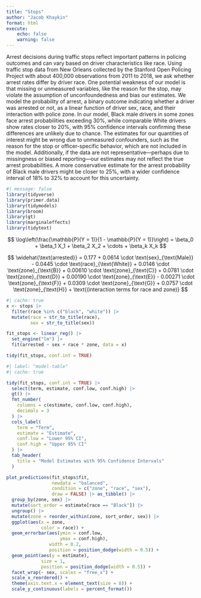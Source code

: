 ```yaml
---
title: "Stops"
author: "Jacob Khaykin"
format: html
execute: 
    echo: false
    warning: false
---
```

Arrest decisions during traffic stops reflect important patterns in policing outcomes and can vary based on driver characteristics like race. Using traffic stop data from New Orleans collected by the Stanford Open Policing Project with about 400,000 observations from 2011 to 2018, we ask whether arrest rates differ by driver race. One potential weakness of our model is that missing or unmeasured variables, like the reason for the stop, may violate the assumption of unconfoundedness and bias our estimates. We model the probability of arrest, a binary outcome indicating whether a driver was arrested or not, as a linear function of driver sex, race, and their interaction with police zone. In our model, Black male drivers in some zones face arrest probabilities exceeding 30%, while comparable White drivers show rates closer to 20%, with 95% confidence intervals confirming these differences are unlikely due to chance. The estimates for our quantities of interest might be wrong due to unmeasured confounders, such as the reason for the stop or officer-specific behavior, which are not included in the model. Additionally, if the data are not representative—perhaps due to missingness or biased reporting—our estimates may not reflect the true arrest probabilities. A more conservative estimate for the arrest probability of Black male drivers might be closer to 25%, with a wider confidence interval of 18% to 32% to account for this uncertainty.




```r
#| message: false
library(tidyverse)
library(primer.data)
library(tidymodels)
library(broom)
library(gt)
library(marginaleffects)
library(tidytext)

```

$$
\log\left(\frac{\mathbb{P}(Y = 1)}{1 - \mathbb{P}(Y = 1)}\right) = \beta_0 + \beta_1 X_1 + \beta_2 X_2 + \cdots + \beta_k X_k
$$

$$
\widehat{\text{arrested}} = 0.177 
+ 0.0614 \cdot \text{sex}_{\text{Male}} 
- 0.0445 \cdot \text{race}_{\text{White}} 
+ 0.0146 \cdot \text{zone}_{\text{B}} 
+ 0.00610 \cdot \text{zone}_{\text{C}} 
+ 0.0781 \cdot \text{zone}_{\text{D}} 
+ 0.00190 \cdot \text{zone}_{\text{E}} 
- 0.00271 \cdot \text{zone}_{\text{F}} 
+ 0.0309 \cdot \text{zone}_{\text{G}} 
+ 0.0757 \cdot \text{zone}_{\text{H}} 
+ \text{(interaction terms for race and zone)}
$$

```r
#| cache: true
x <- stops |>
  filter(race %in% c("black", "white")) |>
  mutate(race = str_to_title(race), 
         sex = str_to_title(sex))

fit_stops <- linear_reg() |>
  set_engine("lm") |>
  fit(arrested ~ sex + race * zone, data = x)

tidy(fit_stops, conf.int = TRUE)
```

```r
#| label: "model-table"
#| cache: true

tidy(fit_stops, conf.int = TRUE) |>
  select(term, estimate, conf.low, conf.high) |>
  gt() |>
  fmt_number(
    columns = c(estimate, conf.low, conf.high),
    decimals = 3
  ) |>
  cols_label(
    term = "Term",
    estimate = "Estimate",
    conf.low = "Lower 95% CI",
    conf.high = "Upper 95% CI"
  ) |>
  tab_header(
    title = "Model Estimates with 95% Confidence Intervals"
  )
```

```r
plot_predictions(fit_stops$fit,
                 newdata = "balanced",
                 condition = c("zone", "race", "sex"),
                 draw = FALSE) |> as_tibble() |> 
  group_by(zone, sex) |>
  mutate(sort_order = estimate[race == "Black"]) |>
  ungroup() |>
  mutate(zone = reorder_within(zone, sort_order, sex)) |>
  ggplot(aes(x = zone, 
             color = race)) +
  geom_errorbar(aes(ymin = conf.low, 
                    ymax = conf.high), 
                width = 0.2,
                position = position_dodge(width = 0.5)) +
  geom_point(aes(y = estimate), 
             size = 1, 
             position = position_dodge(width = 0.5)) +
  facet_wrap(~ sex, scales = "free_x") +
  scale_x_reordered() +
  theme(axis.text.x = element_text(size = 8)) +
  scale_y_continuous(labels = percent_format())
```

